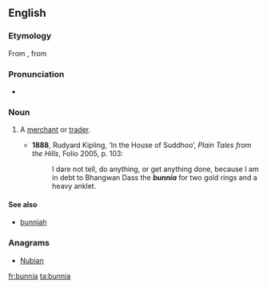 ==English==

===Etymology===
From {{etyl|hi|en}}, from {{etyl|gu|en}}

===Pronunciation===
* {{IPA|/ˈbʌnjə/}}

===Noun===
{{en-noun}}

# {{India}} A [[merchant]] or [[trader]].
#* '''1888''', Rudyard Kipling, ‘In the House of Suddhoo’, ''Plain Tales from the Hills'', Folio 2005, p. 103:
#*: I dare not tell, do anything, or get anything done, because I am in debt to Bhangwan Dass the '''''bunnia''''' for two gold rings and a heavy anklet.

====See also====
* [[bunniah]]

===Anagrams===
* [[Nubian#English|Nubian]]

[[fr:bunnia]]
[[ta:bunnia]]